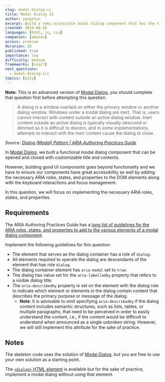 ```yaml
---
slug: modal-dialog-ii
title: Modal Dialog II
author: yangshun
excerpt: Build a semi-accessible modal dialog component that has the right ARIA roles, states, and properties
created: 2024-08-16
languages: [html, js, css]
companies: [amazon]
access: premium
duration: 20
published: true
importance: low
difficulty: medium
frameworks: [react]
next_questions:
  - modal-dialog-iii
topics: [a11y]
---
```


**Note:** This is an advanced version of [Modal Dialog](/questions/user-interface/modal-dialog), you should complete that question first before attempting this question.

> A dialog is a window overlaid on either the primary window or another dialog window. Windows under a modal dialog are inert. That is, users cannot interact with content outside an active dialog window. Inert content outside an active dialog is typically visually obscured or dimmed so it is difficult to discern, and in some implementations, attempts to interact with the inert content cause the dialog to close.

_Source: [Dialog (Modal) Pattern | ARIA Authoring Practices Guide](https://www.w3.org/WAI/ARIA/apg/patterns/dialog-modal/)_

In [Modal Dialog](/questions/user-interface/modal-dialog), we built a functional modal dialog component that can be opened and closed with customizable title and contents.

However, building good UI components goes beyond functionality and we have to ensure our components have great accessibility as well by adding the necessary ARIA roles, states, and properties to the DOM elements along with the keyboard interactions and focus management.

In this question, we will focus on implementing the necessary ARIA roles, states, and properties.

## Requirements

The ARIA Authoring Practices Guide has a [long list of guidelines for the ARIA roles, states, and properties to add to the various elements of a modal dialog component](https://www.w3.org/WAI/ARIA/apg/patterns/dialog-modal/).

Implement the following guidelines for this question:

- The element that serves as the dialog container has a role of `dialog`.
- All elements required to operate the dialog are descendants of the element that has role `dialog`.
- The dialog container element has `aria-modal` set to `true`.
- The dialog has value set for the `aria-labelledby` property that refers to a visible dialog title.
- The `aria-describedby` property is set on the element with the dialog role to indicate which element or elements in the dialog contain content that describes the primary purpose or message of the dialog.
  - **Note**: It is advisable to omit specifying `aria-describedby` if the dialog content includes semantic structures, such as lists, tables, or multiple paragraphs, that need to be perceived in order to easily understand the content, i.e., if the content would be difficult to understand when announced as a single unbroken string. However, we will still implement this attribute for the sake of practice.

## Notes

The skeleton code uses the solution of [Modal Dialog](/questions/user-interface/modal-dialog), but you are free to use your own solution as a starting point.

The [`<dialog>` HTML element](https://developer.mozilla.org/en-US/docs/Web/HTML/Element/dialog) is available but for the sake of practice, implement a modal dialog without using that element.
